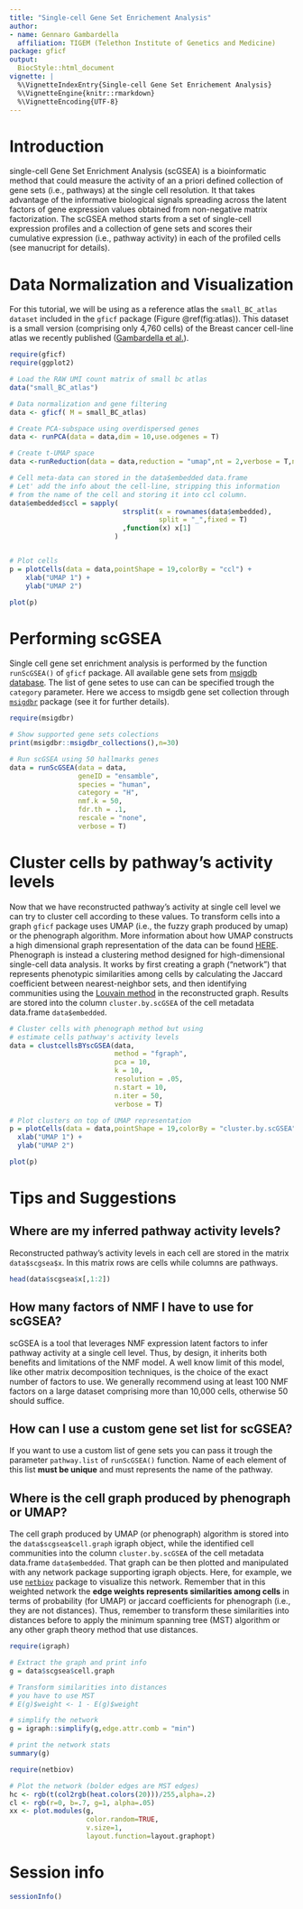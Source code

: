 ```yaml
---
title: "Single-cell Gene Set Enrichement Analysis"
author:
- name: Gennaro Gambardella
  affiliation: TIGEM (Telethon Institute of Genetics and Medicine) 
package: gficf
output:
  BiocStyle::html_document
vignette: |
  %\VignetteIndexEntry{Single-cell Gene Set Enrichement Analysis}
  %\VignetteEngine{knitr::rmarkdown}
  %\VignetteEncoding{UTF-8}
---
```


<!-- Google tag (gtag.js) -->
<script async src="https://www.googletagmanager.com/gtag/js?id=G-XD8QKTWJ1D"></script>
<script>
  window.dataLayer = window.dataLayer || [];
  function gtag(){dataLayer.push(arguments);}
  gtag('js', new Date());

  gtag('config', 'G-XD8QKTWJ1D');
</script>

# Introduction {.unnumbered}

single-cell Gene Set Enrichment Analysis (scGSEA) is a bioinformatic method that could measure the activity of an a priori defined collection of gene sets (i.e., pathways) at the single cell resolution. It that takes advantage of the informative biological signals spreading across the latent factors of gene expression values obtained from non-negative matrix factorization. The scGSEA method starts from a set of single-cell expression profiles and a collection of gene sets and scores their cumulative expression (i.e., pathway activity) in each of the profiled cells (see manucript for details).

# Data Normalization and Visualization
For this tutorial, we will be using as a reference atlas the `small_BC_atlas dataset` included in the `gficf` package (Figure \@ref(fig:atlas)). This dataset is a small version (comprising only 4,760 cells) of the Breast cancer cell-line atlas we recently published ([Gambardella et al.](https://www.nature.com/articles/s41467-022-29358-6)).

```R
require(gficf)
require(ggplot2)

# Load the RAW UMI count matrix of small bc atlas
data("small_BC_atlas")

# Data normalization and gene filtering
data <- gficf( M = small_BC_atlas)

# Create PCA-subspace using overdispersed genes
data <- runPCA(data = data,dim = 10,use.odgenes = T)

# Create t-UMAP space
data <-runReduction(data = data,reduction = "umap",nt = 2,verbose = T,n_neighbors=150)

# Cell meta-data can stored in the data$embedded data.frame
# Let' add the info about the cell-line, stripping this information
# from the name of the cell and storing it into ccl column.
data$embedded$ccl = sapply(
                            strsplit(x = rownames(data$embedded),
                                     split = "_",fixed = T)
                            ,function(x) x[1]
                          )


# Plot cells
p = plotCells(data = data,pointShape = 19,colorBy = "ccl") + 
    xlab("UMAP 1") + 
    ylab("UMAP 2")

plot(p)
```

# Performing scGSEA
Single cell gene set enrichment analysis is performed by the function `runScGSEA()` of `gficf` package. All available gene sets from [msigdb database](http://www.gsea-msigdb.org/gsea/msigdb/collections.jsp). The list of gene setes to use can can be specified trough the `category` parameter. Here we access to msigdb gene set collection through [`msigdbr`](https://cran.r-project.org/web/packages/msigdbr/vignettes/msigdbr-intro.html) package (see it for further details).

```r
require(msigdbr)

# Show supported gene sets colections
print(msigdbr::msigdbr_collections(),n=30)
```
```r
# Run scGSEA using 50 hallmarks genes
data = runScGSEA(data = data,
                 geneID = "ensamble",
                 species = "human",
                 category = "H",
                 nmf.k = 50,
                 fdr.th = .1,
                 rescale = "none",
                 verbose = T)
```

# Cluster cells by pathway's activity levels
Now that we have reconstructed pathway's activity at single cell level we can try to cluster cell according to these values. To transform cells into a graph `gficf` package uses UMAP (i.e., the fuzzy graph produced by umap) or the phenograph algorithm. More information about how UMAP constructs a high dimensional graph representation of the data can be found [HERE](https://pair-code.github.io/understanding-umap/). Phenograph is instead a clustering method designed for high-dimensional single-cell data analysis. It works by first creating a graph ("network") that represents phenotypic similarities among cells by calculating the Jaccard coefficient between nearest-neighbor sets, and then identifying communities using the [Louvain method](https://sites.google.com/site/findcommunities/) in the reconstructed graph. Results are stored into the column `cluster.by.scGSEA` of the cell metadata data.frame `data$embedded`.  

```r
# Cluster cells with phenograph method but using
# estimate cells pathway's activity levels
data = clustcellsBYscGSEA(data,
                          method = "fgraph",
                          pca = 10,
                          k = 10,
                          resolution = .05,
                          n.start = 10,
                          n.iter = 50,
                          verbose = T)

# Plot clusters on top of UMAP representation
p = plotCells(data = data,pointShape = 19,colorBy = "cluster.by.scGSEA") + 
  xlab("UMAP 1") + 
  ylab("UMAP 2")

plot(p)
```

# Tips and Suggestions
## Where are my inferred pathway activity levels?
Reconstructed pathway's activity levels in each cell are stored in the matrix `data$scgsea$x`. In this matrix rows are cells while columns are pathways.

```r
head(data$scgsea$x[,1:2])
```

## How many factors of NMF I have to use for scGSEA?
scGSEA is a tool that leverages NMF expression latent factors to infer pathway activity at a single cell level. Thus, by design, it inherits both benefits and limitations of the NMF model. A well know limit of this model, like other matrix decomposition techniques, is the choice of the exact number of factors to use. We generally recommend using at least 100 NMF factors on a large dataset comprising more than 10,000 cells, otherwise 50 should suffice.

## How can I use a custom gene set list for scGSEA?
If you want to use a custom list of gene sets you can pass it trough the parameter `pathway.list` of `runScGSEA()` function. Name of each element of this list **must be unique** and must represents the name of the pathway.

## Where is the cell graph produced by phenograph or UMAP?
The cell graph produced by UMAP (or phenograph) algorithm is stored into the `data$scgsea$cell.graph` igraph object, while the identified cell communities into the column `cluster.by.scGSEA` of the cell metadata data.frame `data$embedded`. That graph can be then plotted and manipulated with any network package supporting igraph objects. Here, for example, we use [`netbiov`](https://www.bioconductor.org/packages/release/bioc/html/netbiov.html) package to visualize this network. Remember that in this weighted network the **edge weights represents similarities among cells** in terms of probability (for UMAP) or jaccard coefficients for phenograph (i.e., they are not distances). Thus, remember to transform these similarities into distances before to apply the minimum spanning tree (MST) algorithm or any other graph theory method that use distances.

```r
require(igraph)

# Extract the graph and print info
g = data$scgsea$cell.graph

# Transform similarities into distances
# you have to use MST
# E(g)$weight <- 1 - E(g)$weight

# simplify the network
g = igraph::simplify(g,edge.attr.comb = "min")

# print the network stats
summary(g)
```
```r
require(netbiov)

# Plot the network (bolder edges are MST edges)
hc <- rgb(t(col2rgb(heat.colors(20)))/255,alpha=.2)
cl <- rgb(r=0, b=.7, g=1, alpha=.05)
xx <- plot.modules(g,
                   color.random=TRUE,
                   v.size=1,
                   layout.function=layout.graphopt)

```

# Session info {.unnumbered}

```r
sessionInfo()
```
